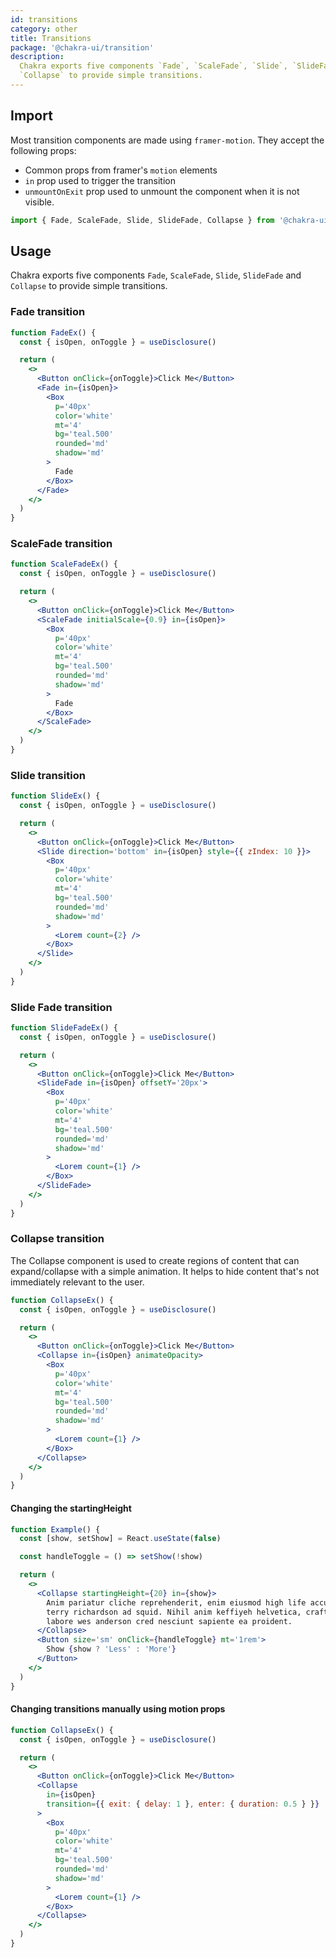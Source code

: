 ```yaml
---
id: transitions
category: other
title: Transitions
package: '@chakra-ui/transition'
description:
  Chakra exports five components `Fade`, `ScaleFade`, `Slide`, `SlideFade` and
  `Collapse` to provide simple transitions.
---
```


## Import

Most transition components are made using `framer-motion`. They accept the
following props:

- Common props from framer's `motion` elements
- `in` prop used to trigger the transition
- `unmountOnExit` prop used to unmount the component when it is not visible.

```js
import { Fade, ScaleFade, Slide, SlideFade, Collapse } from '@chakra-ui/react'
```

## Usage

Chakra exports five components `Fade`, `ScaleFade`, `Slide`, `SlideFade` and
`Collapse` to provide simple transitions.

### Fade transition

```jsx
function FadeEx() {
  const { isOpen, onToggle } = useDisclosure()

  return (
    <>
      <Button onClick={onToggle}>Click Me</Button>
      <Fade in={isOpen}>
        <Box
          p='40px'
          color='white'
          mt='4'
          bg='teal.500'
          rounded='md'
          shadow='md'
        >
          Fade
        </Box>
      </Fade>
    </>
  )
}
```

### ScaleFade transition

```jsx
function ScaleFadeEx() {
  const { isOpen, onToggle } = useDisclosure()

  return (
    <>
      <Button onClick={onToggle}>Click Me</Button>
      <ScaleFade initialScale={0.9} in={isOpen}>
        <Box
          p='40px'
          color='white'
          mt='4'
          bg='teal.500'
          rounded='md'
          shadow='md'
        >
          Fade
        </Box>
      </ScaleFade>
    </>
  )
}
```

### Slide transition

```jsx
function SlideEx() {
  const { isOpen, onToggle } = useDisclosure()

  return (
    <>
      <Button onClick={onToggle}>Click Me</Button>
      <Slide direction='bottom' in={isOpen} style={{ zIndex: 10 }}>
        <Box
          p='40px'
          color='white'
          mt='4'
          bg='teal.500'
          rounded='md'
          shadow='md'
        >
          <Lorem count={2} />
        </Box>
      </Slide>
    </>
  )
}
```

### Slide Fade transition

```jsx
function SlideFadeEx() {
  const { isOpen, onToggle } = useDisclosure()

  return (
    <>
      <Button onClick={onToggle}>Click Me</Button>
      <SlideFade in={isOpen} offsetY='20px'>
        <Box
          p='40px'
          color='white'
          mt='4'
          bg='teal.500'
          rounded='md'
          shadow='md'
        >
          <Lorem count={1} />
        </Box>
      </SlideFade>
    </>
  )
}
```

### Collapse transition

The Collapse component is used to create regions of content that can
expand/collapse with a simple animation. It helps to hide content that's not
immediately relevant to the user.

```jsx
function CollapseEx() {
  const { isOpen, onToggle } = useDisclosure()

  return (
    <>
      <Button onClick={onToggle}>Click Me</Button>
      <Collapse in={isOpen} animateOpacity>
        <Box
          p='40px'
          color='white'
          mt='4'
          bg='teal.500'
          rounded='md'
          shadow='md'
        >
          <Lorem count={1} />
        </Box>
      </Collapse>
    </>
  )
}
```

#### Changing the startingHeight

```jsx
function Example() {
  const [show, setShow] = React.useState(false)

  const handleToggle = () => setShow(!show)

  return (
    <>
      <Collapse startingHeight={20} in={show}>
        Anim pariatur cliche reprehenderit, enim eiusmod high life accusamus
        terry richardson ad squid. Nihil anim keffiyeh helvetica, craft beer
        labore wes anderson cred nesciunt sapiente ea proident.
      </Collapse>
      <Button size='sm' onClick={handleToggle} mt='1rem'>
        Show {show ? 'Less' : 'More'}
      </Button>
    </>
  )
}
```

#### Changing transitions manually using motion props

```jsx
function CollapseEx() {
  const { isOpen, onToggle } = useDisclosure()

  return (
    <>
      <Button onClick={onToggle}>Click Me</Button>
      <Collapse
        in={isOpen}
        transition={{ exit: { delay: 1 }, enter: { duration: 0.5 } }}
      >
        <Box
          p='40px'
          color='white'
          mt='4'
          bg='teal.500'
          rounded='md'
          shadow='md'
        >
          <Lorem count={1} />
        </Box>
      </Collapse>
    </>
  )
}
```
